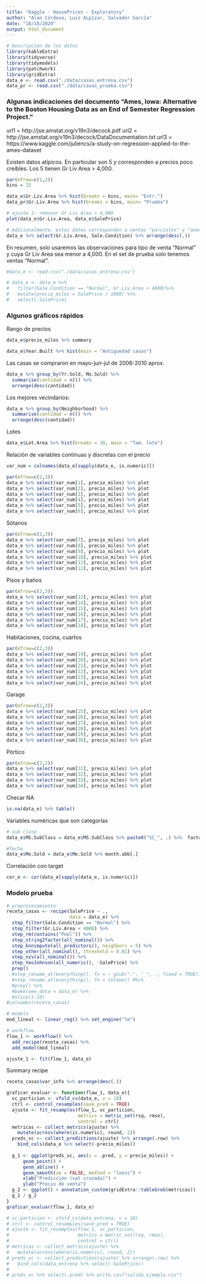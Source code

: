 ---
title: "Kaggle - HousePrices - Exploratory"
author: "Alan Córdova, Luis ALpízar, Salvador García"
date: "18/10/2020"
output: html_document
---

```{r include=FALSE}
# Descripción de los datos
library(kableExtra)
library(tidyverse)
library(tidymodels)
library(patchwork)
library(gridExtra)
data_e <- read.csv("./data/casas_entrena.csv")
data_pr <- read.csv("./data/casas_prueba.csv")
```


### Algunas indicaciones del documento "Ames, Iowa: Alternative to the Boston Housing Data as an End of Semester Regression Project."

url1 = http://jse.amstat.org/v19n3/decock.pdf
url2 = http://jse.amstat.org/v19n3/decock/DataDocumentation.txt
url3 = https://www.kaggle.com/juliencs/a-study-on-regression-applied-to-the-ames-dataset

Existen datos atípicos. En particular son 5 y corresponden a precios poco creíbles. Los 5 tienen Gr Liv Area > 4,000.
```{r}
par(mfrow=c(1,2))
bins = 15

data_e$Gr.Liv.Area %>% hist(breaks = bins, main= "Entr.")
data_pr$Gr.Liv.Area %>% hist(breaks = bins, main= "Prueba")
```

```{r}
# ajuste 1: remover Gr Liv Area > 4,000
plot(data_e$Gr.Liv.Area, data_e$SalePrice)
```

```{r}
# Adicionalmente, estos datos corresponden a ventas "parciales" y "anormales". El documento sugiere solo trabajar con ventas "normales"
data_e %>% select(Gr.Liv.Area, Sale.Condition) %>% arrange(desc(.))
```


En resumen, solo usaremos las observaciones para tipo de venta "Normal" y cuya Gr Liv Area sea menor a 4,000. En el set de prueba solo tenemos ventas "Normal".
```{r}
#data_e <- read.csv("./data/casas_entrena.csv")

# data_e <- data_e %>% 
#   filter(Sale.Condition == "Normal", Gr.Liv.Area < 4000)%>% 
#   mutate(precio_miles = SalePrice / 1000) %>% 
#   select(-SalePrice)

```


### Algunos gráficos rápidos

Rango de precios
```{r}
data_e$precio_miles %>% summary
```



```{r}
data_e$Year.Built %>% hist(main = "Antiguedad casas")
```

Las casas se compraron en mayo-jun-jul de 2006-2010 aprox.
```{r}
data_e %>% group_by(Yr.Sold, Mo.Sold) %>% 
  summarise(cantidad = n()) %>% 
  arrange(desc(cantidad))

```

Los mejores vecindarios:
```{r}
data_e %>% group_by(Neighborhood) %>% 
  summarise(cantidad = n()) %>% 
  arrange(desc(cantidad))

```

Lotes
```{r}
data_e$Lot.Area %>% hist(breaks = 30, main = "Tam. lote")
```
Relación de variables contínuas y discretas con el precio
```{r}
var_num = colnames(data_e[sapply(data_e, is.numeric)])

par(mfrow=c(2,3))
data_e %>% select(var_num[1], precio_miles) %>% plot
data_e %>% select(var_num[2], precio_miles) %>% plot
data_e %>% select(var_num[3], precio_miles) %>% plot
data_e %>% select(var_num[4], precio_miles) %>% plot
data_e %>% select(var_num[5], precio_miles) %>% plot
data_e %>% select(var_num[6], precio_miles) %>% plot

```

Sótanos
```{r}
par(mfrow=c(2,3))
data_e %>% select(var_num[7], precio_miles) %>% plot
data_e %>% select(var_num[8], precio_miles) %>% plot
data_e %>% select(var_num[9], precio_miles) %>% plot
data_e %>% select(var_num[10], precio_miles) %>% plot
data_e %>% select(var_num[11], precio_miles) %>% plot
data_e %>% select(var_num[12], precio_miles) %>% plot

```

Pisos y baños
```{r}
par(mfrow=c(2,3))
data_e %>% select(var_num[13], precio_miles) %>% plot
data_e %>% select(var_num[14], precio_miles) %>% plot
data_e %>% select(var_num[15], precio_miles) %>% plot
data_e %>% select(var_num[16], precio_miles) %>% plot
data_e %>% select(var_num[17], precio_miles) %>% plot
data_e %>% select(var_num[18], precio_miles) %>% plot

```

Habitaciones, cocina, cuartos
```{r}
par(mfrow=c(2,3))
data_e %>% select(var_num[19], precio_miles) %>% plot
data_e %>% select(var_num[20], precio_miles) %>% plot
data_e %>% select(var_num[21], precio_miles) %>% plot
data_e %>% select(var_num[22], precio_miles) %>% plot
data_e %>% select(var_num[23], precio_miles) %>% plot
data_e %>% select(var_num[24], precio_miles) %>% plot

```

Garage
```{r}
par(mfrow=c(2,3))
data_e %>% select(var_num[25], precio_miles) %>% plot
data_e %>% select(var_num[26], precio_miles) %>% plot
data_e %>% select(var_num[27], precio_miles) %>% plot
data_e %>% select(var_num[28], precio_miles) %>% plot
data_e %>% select(var_num[29], precio_miles) %>% plot
data_e %>% select(var_num[30], precio_miles) %>% plot

```

Pórtico
```{r}
par(mfrow=c(2,2))
data_e %>% select(var_num[31], precio_miles) %>% plot
data_e %>% select(var_num[32], precio_miles) %>% plot
data_e %>% select(var_num[33], precio_miles) %>% plot
data_e %>% select(var_num[34], precio_miles) %>% plot

```


Checar NA
```{r}
is.na(data_e) %>% table()
```

Variables numéricas que son categorías
```{r}
# sub clase
data_e$MS.SubClass = data_e$MS.SubClass %>% paste0("SC_", .) %>%  factor

#fecha
data_e$Mo.Sold = data_e$Mo.Sold %>% month.abb[.]
```

Correlación con target
```{r}
cor_e <- cor(data_e[sapply(data_e, is.numeric)])
```



### Modelo prueba
```{r}
# preprocesamiento
receta_casas <- recipe(SalePrice ~ ., 
                       data = data_e) %>%
  step_filter(Sale.Condition == "Normal") %>% 
  step_filter(Gr.Liv.Area < 4000) %>% 
  step_rm(contains("Pool")) %>% 
  step_string2factor(all_nominal()) %>%
  step_knnimpute(all_predictors(), neighbors = 5) %>% 
  step_other(all_nominal(), threshold = 0.01) %>%
  step_nzv(all_nominal()) %>%
  step_YeoJohnson(all_numeric(), -SalePrice) %>% 
  prep()
  #step_rename_at(everything(), fn = ~ gsub(".", "_", ., fixed = TRUE)) %>%
  #step_rename_at(everything(), fn = tolower) #%>% 
  #prep() %>% 
  #bake(new_data = data_e) %>% 
  #slice(1:10)
#colnames(receta_casas)

# modelo
mod_lineal <- linear_reg() %>% set_engine("lm") 

# workflow
flow_1 <- workflow() %>% 
  add_recipe(receta_casas) %>%
  add_model(mod_lineal) 

ajuste_1 <- fit(flow_1, data_e)
```
Summary recipe
```{r}
receta_casas$var_info %>% arrange(desc(.))
```


```{r}
graficar_evaluar <- function(flow_1, data_e){
  vc_particion <- vfold_cv(data_e, v = 10)
  ctrl <- control_resamples(save_pred = TRUE)
  ajuste <- fit_resamples(flow_1, vc_particion, 
                          metrics = metric_set(rsq, rmse),
                          control = ctrl)
  metricas <- collect_metrics(ajuste) %>% 
    mutate(across(where(is.numeric), round, 2))
  preds_vc <- collect_predictions(ajuste) %>% arrange(.row) %>% 
    bind_cols(data_e %>% select(-precio_miles))
  
  g_1 <- ggplot(preds_vc, aes(x = .pred, y = precio_miles)) +
      geom_point() + 
      geom_abline() +
      geom_smooth(se = FALSE, method = "loess") +
      xlab("Predicción (val cruzada)") +
      ylab("Precio de venta") 
  g_2 <- ggplot() + annotation_custom(gridExtra::tableGrob(metricas))
  g_1 / g_2
}
graficar_evaluar(flow_1, data_e)
```



```{r}
# vc_particion <- vfold_cv(data_entrena, v = 10)
# ctrl <- control_resamples(save_pred = TRUE)
# ajuste <- fit_resamples(flow_1, vc_particion, 
#                         metrics = metric_set(rsq, rmse),
#                         control = ctrl)
# metricas <- collect_metrics(ajuste) %>%
#   mutate(across(where(is.numeric), round, 2))
# preds_vc <- collect_predictions(ajuste) %>% arrange(.row) %>% 
#   bind_cols(data_entrena %>% select(-SalePrice))
# 
# preds_vc %>% select(.pred) %>% write.csv("salida_ejemplo.csv")
```

